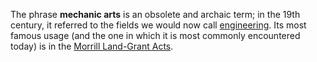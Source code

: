 The phrase '''mechanic arts''' is an obsolete and archaic term; in the 19th century, it referred to the fields we would now call [[engineering]].  Its most famous usage (and the one in which it is most commonly encountered today) is in the [[Morrill Land-Grant Acts]].
